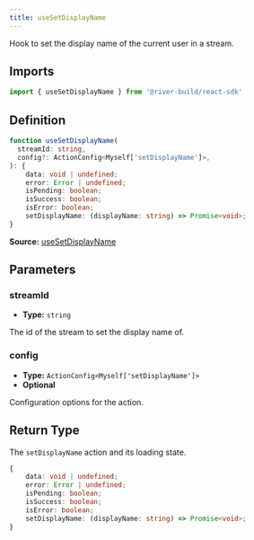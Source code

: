 ```yaml
---
title: useSetDisplayName
---
```

Hook to set the display name of the current user in a stream.

## Imports

```ts
import { useSetDisplayName } from '@river-build/react-sdk'
```

## Definition

```ts
function useSetDisplayName(
  streamId: string,
  config?: ActionConfig<Myself['setDisplayName']>,
): {
    data: void | undefined;
    error: Error | undefined;
    isPending: boolean;
    isSuccess: boolean;
    isError: boolean;
    setDisplayName: (displayName: string) => Promise<void>;
}
```

**Source:** [useSetDisplayName](https://github.com/river-build/river/blob/main/packages/react-sdk/src/useMyMember.ts)

## Parameters

### streamId

- **Type:** `string`

The id of the stream to set the display name of.

### config

- **Type:** `ActionConfig<Myself['setDisplayName']>`
- **Optional**

Configuration options for the action.

## Return Type

The `setDisplayName` action and its loading state.

```ts
{
    data: void | undefined;
    error: Error | undefined;
    isPending: boolean;
    isSuccess: boolean;
    isError: boolean;
    setDisplayName: (displayName: string) => Promise<void>;
}
```
